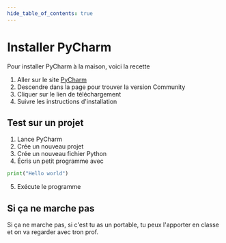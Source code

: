 ```yaml
---
hide_table_of_contents: true
---
```

# Installer PyCharm

Pour installer PyCharm à la maison, voici la recette

1. Aller sur le site [PyCharm](https://www.jetbrains.com/pycharm/download/)
2. Descendre dans la page pour trouver la version Community
3. Cliquer sur le lien de téléchargement
4. Suivre les instructions d'installation

## Test sur un projet

1. Lance PyCharm
2. Crée un nouveau projet
3. Crée un nouveau fichier Python
4. Écris un petit programme avec
```python
print("Hello world")
```
5. Exécute le programme

## Si ça ne marche pas

Si ça ne marche pas, si c'est tu as un portable,
tu peux l'apporter en classe et on va regarder avec tron prof.
